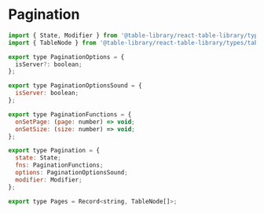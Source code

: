 
<Meta title="Types/Pagination" />

# Pagination

```javascript
import { State, Modifier } from '@table-library/react-table-library/types/common';
import { TableNode } from '@table-library/react-table-library/types/table';

export type PaginationOptions = {
  isServer?: boolean;
};

export type PaginationOptionsSound = {
  isServer: boolean;
};

export type PaginationFunctions = {
  onSetPage: (page: number) => void;
  onSetSize: (size: number) => void;
};

export type Pagination = {
  state: State;
  fns: PaginationFunctions;
  options: PaginationOptionsSound;
  modifier: Modifier;
};

export type Pages = Record<string, TableNode[]>;
```